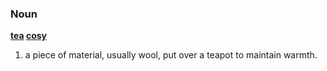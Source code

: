 ===Noun===
'''[[tea]] [[cosy]]'''

# a piece of material, usually wool, put over a teapot to maintain warmth.